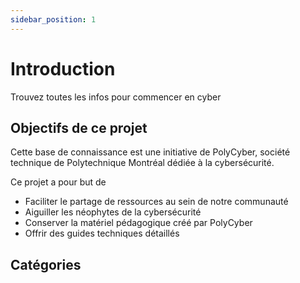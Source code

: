```yaml
---
sidebar_position: 1
---
```


# Introduction

Trouvez toutes les infos pour commencer en cyber

## Objectifs de ce projet

Cette base de connaissance est une initiative de PolyCyber, société technique de Polytechnique Montréal dédiée à la cybersécurité. 

Ce projet a pour but de

* Faciliter le partage de ressources au sein de notre communauté
* Aiguiller les néophytes de la cybersécurité
* Conserver la matériel pédagogique créé par PolyCyber
* Offrir des guides techniques détaillés

## Catégories

<DocCardList />
